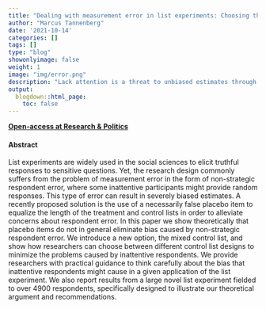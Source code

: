 ```yaml
---
title: "Dealing with measurement error in list experiments: Choosing the right control list design"
author: "Marcus Tannenberg"
date: '2021-10-14'
categories: []
tags: []
type: "blog"
showonlyimage: false
weight: 1
image: "img/error.png"
description: "Lack attention is a threat to unbiased estimates through list experiments. By modeling the error process, we show that different control list designs are associated with different kinds of bias and provide concrete guidance on designs that minimize the risk of type 1 errors"
output:
  blogdown::html_page:
    toc: false
---
```



[**Open-access at Research & Politics**](https://journals.sagepub.com/doi/full/10.1177/20531680211013154)

#### Abstract

List experiments are widely used in the social sciences to elicit truthful responses to sensitive questions. Yet, the research design commonly suffers from the problem of measurement error in the form of non-strategic respondent error, where some inattentive participants might provide random responses. This type of error can result in severely biased estimates. A recently proposed solution is the use of a necessarily false placebo item to equalize the length of the treatment and control lists in order to alleviate concerns about respondent error. In this paper we show theoretically that placebo items do not in general eliminate bias caused by non-strategic respondent error. We introduce a new option, the mixed control list, and show how researchers can choose between different control list designs to minimize the problems caused by inattentive respondents. We provide researchers with practical guidance to think carefully about the bias that inattentive respondents might cause in a given application of the list experiment. We also report results from a large novel list experiment fielded to over 4900 respondents, specifically designed to illustrate our theoretical argument and recommendations.